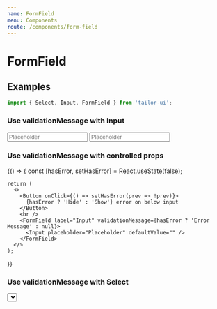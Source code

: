 ```yaml
---
name: FormField
menu: Components
route: /components/form-field
---
```



# FormField

## Examples

```js
import { Select, Input, FormField } from 'tailor-ui';
```

### Use validationMessage with Input

<Playground>
  <FormField label="Input" validationMessage="Error Message">
    <Input placeholder="Placeholder" defaultValue="" />
  </FormField>
  <FormField required label="Required Input" validationMessage="Error Message">
    <Input placeholder="Placeholder" defaultValue="" />
  </FormField>
</Playground>

### Use validationMessage with controlled props

<Playground>
  {() => {
    const [hasError, setHasError] = React.useState(false);

    return (
      <>
        <Button onClick={() => setHasError(prev => !prev)}>
          {hasError ? 'Hide' : 'Show'} error on below input
        </Button>
        <br />
        <FormField label="Input" validationMessage={hasError ? 'Error Message' : null}>
          <Input placeholder="Placeholder" defaultValue="" />
        </FormField>
      </>
    );

}}

</Playground>

### Use validationMessage with Select

<Playground>
  <FormField required label="Select" validationMessage="Error Message">
    <Select
      defaultValue="Banana"
      options={['Banana', 'Orange', 'Apple', 'Mango']}
    />
  </FormField>
</Playground>

### Use yup validator with Input

<Playground>
  <FormField
    label="Please Type `error`"
    validator={string().test(
      'is-error',
      'Error Message',
      value => value !== 'error'
    )}
  >
    <Input defaultValue="valid input" placeholder="Placeholder" />
  </FormField>
  <FormField required label="Required Input" validator={string().required()}>
    <Input placeholder="Placeholder" defaultValue="" />
  </FormField>
</Playground>

### use function validator with Input

<Playground>
  <FormField
    required
    label="Please Type `error`"
    validator={value => (value === 'error' ? 'Error Message' : null)}
  >
    <Input placeholder="Placeholder" defaultValue="" />
  </FormField>
  <FormField
    required
    label="Please Type `error`"
    validator={value => (value === 'error' ? 'Error Message' : null)}
  >
    <Input placeholder="Placeholder" defaultValue="" />
  </FormField>
</Playground>

### Use function of array validator with Input

<Playground>
  <FormField
    required
    label="Please Type `error1` or `error2`"
    validator={[
      {
        rule: value => value === 'error1',
        message: 'error message',
      },
      {
        rule: value => value === 'error2',
        message: 'another error message',
      },
    ]}
  >
    <Input placeholder="Placeholder" defaultValue="" />
  </FormField>
  <FormField
    required
    label="Please Type `error1` or `error2`"
    validator={[
      {
        rule: value => value === 'error1',
        message: 'error message',
      },
      {
        rule: value => value === 'error2',
        message: 'another error message',
      },
    ]}
  >
    <Input placeholder="Placeholder" defaultValue="" />
  </FormField>
</Playground>
